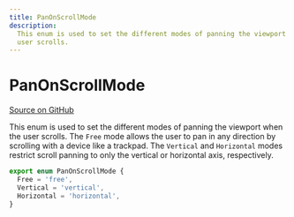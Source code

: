 ```yaml
---
title: PanOnScrollMode
description:
  This enum is used to set the different modes of panning the viewport when the
  user scrolls.
---
```


# PanOnScrollMode

[Source on GitHub](https://github.com/xyflow/xyflow/blob/6e237ad2b77de8add92cb4e19ada3cdd8773d53c/packages/core/src/types/general.ts#L103C1-L107C2)

This enum is used to set the different modes of panning the viewport when the
user scrolls. The `Free` mode allows the user to pan in any direction by scrolling
with a device like a trackpad. The `Vertical` and `Horizontal` modes restrict
scroll panning to only the vertical or horizontal axis, respectively.

```ts
export enum PanOnScrollMode {
  Free = 'free',
  Vertical = 'vertical',
  Horizontal = 'horizontal',
}
```
